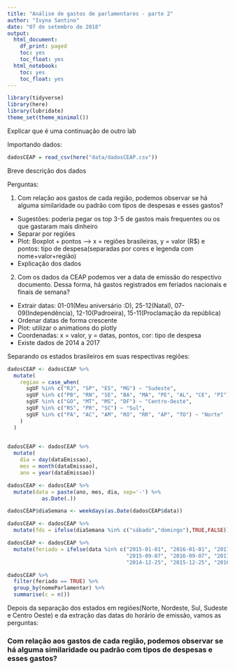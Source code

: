 ```yaml
---
title: "Análise de gastos de parlamentares - parte 2"
author: "Ivyna Santino"
date: "07 de setembro de 2018"
output:
  html_document:
    df_print: paged
    toc: yes
    toc_float: yes
  html_notebook:
    toc: yes
    toc_float: yes
---
```


```r
library(tidyverse)
library(here)
library(lubridate)
theme_set(theme_minimal())
```

Explicar que é uma continuação de outro lab

Importando dados:
```r
dadosCEAP = read_csv(here("data/dadosCEAP.csv"))
```

Breve descrição dos dados

Perguntas:

1. Com relação aos gastos de cada região, podemos observar se há alguma similaridade ou padrão com tipos de despesas e esses gastos?
* Sugestões: poderia pegar os top 3-5 de gastos mais frequentes ou os que gastaram mais dinheiro
* Separar por regiões
* Plot: Boxplot + pontos --> x = regiões brasileiras, y = valor (R$) e pontos: tipo de despesa(separadas por cores e legenda com nome+valor+região)
* Explicação dos dados

2. Com os dados da CEAP podemos ver a data de emissão do respectivo documento. Dessa forma, há gastos registrados em feriados nacionais e finais de semana?
* Extrair datas: 01-01(Meu aniversário :D), 25-12(Natal), 07-09(Independência), 12-10(Padroeira), 15-11(Proclamação da república)
* Ordenar datas de forma crescente
* Plot: utilizar o animations do plotly
* Coordenadas: x = valor, y = datas, pontos, cor: tipo de despesa
* Existe dados de 2014 a 2017

Separando os estados brasileiros em suas respectivas regiões:

```r
dadosCEAP <- dadosCEAP %>% 
  mutate(
    regiao = case_when(
      sgUF %in% c("RJ", "SP", "ES", "MG") ~ "Sudeste",
      sgUF %in% c("PB", "RN", "SE", "BA", "MA", "PE", "AL", "CE", "PI") ~ "Nordeste",
      sgUF %in% c("GO", "MT", "MS", "DF") ~ "Centro-Oeste",
      sgUF %in% c("RS", "PR", "SC") ~ "Sul",
      sgUF %in% c("PA", "AC", "AM", "RO", "RR", "AP", "TO") ~ "Norte"
    )
  )
  
```


```r
dadosCEAP <- dadosCEAP %>% 
  mutate(
    dia = day(dataEmissao),
    mes = month(dataEmissao),
    ano = year(dataEmissao))

dadosCEAP <- dadosCEAP %>% 
  mutate(data = paste(ano, mes, dia, sep='-') %>% 
           as.Date(.))

dadosCEAP$diaSemana <- weekdays(as.Date(dadosCEAP$data))

dadosCEAP <- dadosCEAP %>%
  mutate(fds = ifelse(diaSemana %in% c("sábado","domingo"),TRUE,FALSE))

dadosCEAP <- dadosCEAP %>% 
  mutate(feriado = ifelse(data %in% c("2015-01-01", "2016-01-01", "2017-01-01",
                                      "2015-09-07", "2016-09-07", "2017-09-07",
                                      "2014-12-25", "2015-12-25", "2016-12-25"), FALSE, TRUE))


```


```r
dadosCEAP %>% 
  filter(feriado == TRUE) %>%
  group_by(nomeParlamentar) %>% 
  summarise(c = n())
```




Depois da separação dos estados em regiões(Norte, Nordeste, Sul, Sudeste e Centro Oeste) e da extração das datas do horário de emissão, vamos as perguntas:

### Com relação aos gastos de cada região, podemos observar se há alguma similaridade ou padrão com tipos de despesas e esses gastos?

